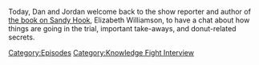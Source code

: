 {{DEFAULTSORT:
    #_EPISODE_0710:Elizabeth Williamson Returns
}}{{Episode
    | title           = Elizabeth Williamson Returns
    | caption         = [https://knowledgefight.libsyn.com/710-elizabeth-williamson-returns Listen to this episode on Libsyn]
    | episodeNumber   = 710
    | length          = 01:09:57
    | airDate         = August 2, 2022
    | episodeType     = [[:Category:Knowledge Fight Interview|Knowledge Fight Interview]]
    | previousEpisode = [[709: 2 Dan's 2 War]]
    | nextEpisode     = [[711: August 2, 2022]]
}}

{{Stub}}

Today, Dan and Jordan welcome back to the show reporter and author of [https://www.penguinrandomhouse.com/books/624175/sandy-hook-by-elizabeth-williamson/ the book on Sandy Hook], Elizabeth Williamson, to have a chat about how things are going in the trial, important take-aways, and donut-related secrets.

[[Category:Episodes]]
[[Category:Knowledge Fight Interview]]
